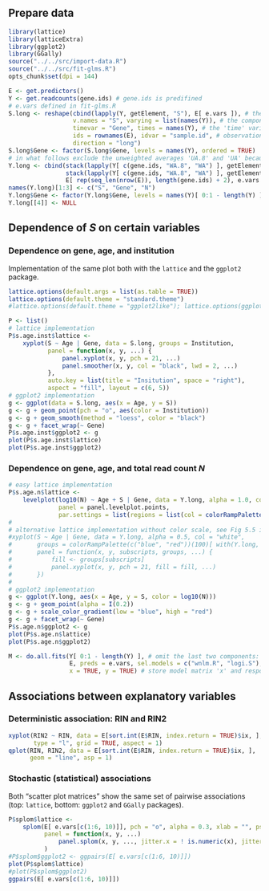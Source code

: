 ## Prepare data

```r
library(lattice)
library(latticeExtra)
library(ggplot2)
library(GGally)
source("../../src/import-data.R")
source("../../src/fit-glms.R")
opts_chunk$set(dpi = 144)
```

```r
E <- get.predictors()
Y <- get.readcounts(gene.ids) # gene.ids is predifined
# e.vars defined in fit-glms.R
S.long <- reshape(cbind(lapply(Y, getElement, "S"), E[ e.vars ]), # the data to be reshaped; e.vars is predifined
                  v.names = "S", varying = list(names(Y)), # the component that varies with genes ('time')
                  timevar = "Gene", times = names(Y), # the 'time' variable, i.e. gene symbol
                  ids = rownames(E), idvar = "sample.id", # observation names: RNA sample ids
                  direction = "long")
S.long$Gene <- factor(S.long$Gene, levels = names(Y), ordered = TRUE)
# in what follows exclude the unweighted averages 'UA.8' and 'UA' because total read count 'N' is not available for those
Y.long <- cbind(stack(lapply(Y[ c(gene.ids, "WA.8", "WA") ], getElement, "S")),
                stack(lapply(Y[ c(gene.ids, "WA.8", "WA") ], getElement, "N")),
                E[ rep(seq_len(nrow(E)), length(gene.ids) + 2), e.vars ])
names(Y.long)[1:3] <- c("S", "Gene", "N")
Y.long$Gene <- factor(Y.long$Gene, levels = names(Y)[ 0:1 - length(Y) ], ordered = TRUE)
Y.long[[4]] <- NULL
```

## Dependence of $S$ on certain variables

### Dependence on gene, age, and institution

Implementation of the same plot both with the `lattice` and the `ggplot2` package.
```r
lattice.options(default.args = list(as.table = TRUE))
lattice.options(default.theme = "standard.theme")
#lattice.options(default.theme = "ggplot2like"); lattice.options(ggplot2like.opts())
```
```r
P <- list()
# lattice implementation
P$s.age.inst$lattice <-
    xyplot(S ~ Age | Gene, data = S.long, groups = Institution,
           panel = function(x, y, ...) {
               panel.xyplot(x, y, pch = 21, ...)
               panel.smoother(x, y, col = "black", lwd = 2, ...)
           },
           auto.key = list(title = "Insitution", space = "right"),
           aspect = "fill", layout = c(6, 5))
# ggplot2 implementation
g <- ggplot(data = S.long, aes(x = Age, y = S))
g <- g + geom_point(pch = "o", aes(color = Institution))
g <- g + geom_smooth(method = "loess", color = "black")
g <- g + facet_wrap(~ Gene)
P$s.age.inst$ggplot2 <- g
plot(P$s.age.inst$lattice)
plot(P$s.age.inst$ggplot2)
```

### Dependence on gene, age, and total read count $N$

```r
# easy lattice implementation
P$s.age.n$lattice <-
    levelplot(log10(N) ~ Age + S | Gene, data = Y.long, alpha = 1.0, col = "white",
              panel = panel.levelplot.points,
              par.settings = list(regions = list(col = colorRampPalette(c("blue", "red")))))
#
# alternative lattice implementation without color scale, see Fig 5.5 in 'Lattice: Multivariate Data Visualization with R', http://lmdvr.r-forge.r-project.org
#xyplot(S ~ Age | Gene, data = Y.long, alpha = 0.5, col = "white",
#       groups = colorRampPalette(c("blue", "red"))(100)[ with(Y.long, cut(log10(N), 100, labels = FALSE)) ],
#       panel = function(x, y, subscripts, groups, ...) {
#           fill <- groups[subscripts]
#           panel.xyplot(x, y, pch = 21, fill = fill, ...)
#       })
#
# ggplot2 implementation
g <- ggplot(Y.long, aes(x = Age, y = S, color = log10(N)))
g <- g + geom_point(alpha = I(0.2))
g <- g + scale_color_gradient(low = "blue", high = "red")
g <- g + facet_wrap(~ Gene)
P$s.age.n$ggplot2 <- g
plot(P$s.age.n$lattice)
plot(P$s.age.n$ggplot2)
```

```r
M <- do.all.fits(Y[ 0:1 - length(Y) ], # omit the last two components: "UA.8" and "UA"
                 E, preds = e.vars, sel.models = c("wnlm.R", "logi.S"),
                 x = TRUE, y = TRUE) # store model matrix 'x' and response 'y'
```

## Associations between explanatory variables

### Deterministic association: RIN and RIN2

```r
xyplot(RIN2 ~ RIN, data = E[sort.int(E$RIN, index.return = TRUE)$ix, ],
       type = "l", grid = TRUE, aspect = 1)
qplot(RIN, RIN2, data = E[sort.int(E$RIN, index.return = TRUE)$ix, ],
      geom = "line", asp = 1)
```

### Stochastic (statistical) associations

Both "scatter plot matrices" show the same set of pairwise associations (top: `lattice`, bottom: `ggplot2` and `GGally` packages).

```r
P$splom$lattice <-
    splom(E[ e.vars[c(1:6, 10)]], pch = "o", alpha = 0.3, xlab = "", pscales=0,
          panel = function(x, y, ...)
              panel.splom(x, y, ..., jitter.x = ! is.numeric(x), jitter.y = ! is.numeric(y))
          )
#P$splom$ggplot2 <- ggpairs(E[ e.vars[c(1:6, 10)]])
plot(P$splom$lattice)
#plot(P$splom$ggplot2)
ggpairs(E[ e.vars[c(1:6, 10)]])
```
